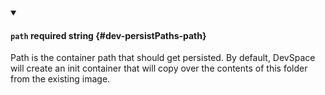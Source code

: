 
<details className="config-field" data-expandable="false" open>
<summary>

#### `path` <span className="config-field-required" data-required="false">required</span> <span className="config-field-type">string</span> <span className="config-field-default"></span> <span className="config-field-enum"></span> {#dev-persistPaths-path}

Path is the container path that should get persisted. By default, DevSpace will create an init container
that will copy over the contents of this folder from the existing image.

</summary>



</details>
